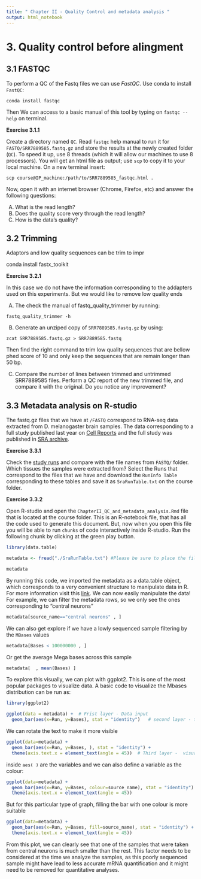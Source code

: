 ```yaml
---
title: " Chapter II - Quality Control and metadata analysis "
output: html_notebook
---
```


# 3. Quality control before alingment

## 3.1 FASTQC


To perform a QC of the Fastq files we can use *FastQC*. Use conda to install `FastQC`:


`conda install fastqc`


Then  We can access to a basic manual of this tool by typing on `fastqc --help` on terminal.


**Exercise 3.1.1**

Create a directory named `QC`. Read `fastqc` help manual to run it for `FASTQ/SRR7889585.fastq.gz` and store the results at the newly created folder (`QC`). To speed it up, use 8 threads (which it will allow our machines to use 8 processors). You will get an html file as output; use `scp` to copy it to your local machine. On a new terminal insert:

`scp course@IP_machine:/path/to/SRR7889585_fastqc.html .`

Now, open it with an internet browser (Chrome, Firefox, etc) and answer the following questions:

A) What is the read length?
B) Does the quality score very through the read length?
C) How is the data's quality?

## 3.2 Trimming 

Adaptors and low quality sequences can be trim to impr

conda install fastx_toolkit



**Exercise 3.2.1**

In this case we do not have the information corresponding to the addapters used on this experiments. But we would like to remove low quality ends

A) The check the manual of fastq_quality_trimmer by running:

`fastq_quality_trimmer -h`

B) Generate an unziped copy of `SRR7889585.fastq.gz` by using:

`zcat SRR7889585.fastq.gz > SRR7889585.fastq`

Then find the right command to trim low quality sequences that are bellow phed score of 10 and only keep the sequences that are remain longer than 50 bp. 

C) Compare the number of lines between trimmed and untrimmed SRR7889585 files. Perform a QC report of the new trimmed file, and compare it with the original. Do you notice any improvement? 


## 3.3 Metadata analysis on R-studio


The fastq.gz files that we have at `/FASTQ` correspond to RNA-seq data extracted from D. melanogaster brain samples. The data corresponding to a full study published last year on [Cell Reports](https://www.ncbi.nlm.nih.gov//pubmed/30355484) and the full study was published in [SRA archive](https://trace.ncbi.nlm.nih.gov/Traces/sra/?study=SRP162335). 

**Exercise 3.3.1**

Check the [study runs](https://trace.ncbi.nlm.nih.gov/Traces/study/?acc=SRP162335) and compare with the file names from `FASTQ/` folder. Which tissues the samples were extracted from? Select the Runs that correspond to the files that we have and download the `RunInfo Table` corresponding to these tables and save it as `SraRunTable.txt` on the course folder. 

**Exercise 3.3.2**

Open R-studio and open the `ChapterII_QC_and_metadata_analysis.Rmd` file that is located at the course folder. This is an R-notebook file, that has all the code used to generate this document. But, now when you open this file you will be able to run `chunks` of code interactively inside R-studio. Run the following chunk by clicking at the green play button.

```r

library(data.table)

metadata <- fread("./SraRunTable.txt") #Please be sure to place the file under ~/RNA_seq_course2020

metadata
```


By running this code, we imported the metadata as a data.table object, which corresponds to a very convenient structure to manipulate data in R. For more information visit this [link](https://www.datacamp.com/community/tutorials/data-table-cheat-sheet). We can now easily manipulate the data! For example, we can filter the metadata rows, so we only see the ones corresponding to "central neurons"


```r
metadata[source_name=="central neurons" , ]
```


We can also get explore if we have a lowly sequenced sample filtering by the `MBases` values

```r

metadata[Bases < 100000000 , ]
```


Or get the average Mega bases across this sample

```r

metadata[  , mean(Bases) ]

```


To explore this visually, we can plot with ggplot2. This is one of the most popular packages to visualize data. A basic code to visualize the Mbases distribution can be run as:

```r
library(ggplot2)

ggplot(data = metadata) +  # Frist layer - Data input
  geom_bar(aes(x=Run, y=Bases), stat = "identity")   # second layer - type of plot and axis

```


We can rotate the text to make it more visible

```r

ggplot(data=metadata) +
  geom_bar(aes(x=Run, y=Bases, ), stat = "identity") + 
  theme(axis.text.x = element_text(angle = 45))  # Third layer -  visual configuration

```


inside `aes( )` are the variables and we can also define a variable as the colour:


```r
ggplot(data=metadata) +
  geom_bar(aes(x=Run, y=Bases, colour=source_name), stat = "identity") + 
  theme(axis.text.x = element_text(angle = 45))
```

But for this particular type of graph, filling the bar with one colour is more suitable

```r
ggplot(data=metadata) +
  geom_bar(aes(x=Run, y=Bases, fill=source_name), stat = "identity") + 
  theme(axis.text.x = element_text(angle = 45))
```


From this plot, we can clearly see that one of the samples that were taken from central neurons is much smaller than the rest. This factor needs to be considered at the time we analyze the samples, as this poorly sequenced sample might have lead to less accurate mRNA quantification and it might need to be removed for quantitative analyses. 


